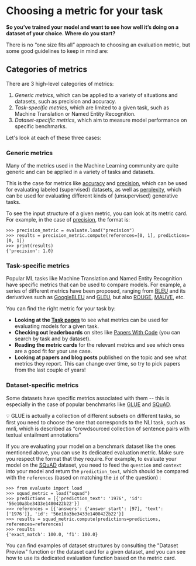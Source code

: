 # Choosing a metric for your task

**So you’ve trained your model and want to see how well it’s doing on a dataset of your choice. Where do you start?**

There is no “one size fits all” approach to choosing an evaluation metric, but some good guidelines to keep in mind are:

## Categories of metrics

There are 3 high-level categories of metrics:

1. *Generic metrics*, which can be applied to a variety of situations and datasets, such as precision and accuracy.
2. *Task-specific metrics*, which are limited to a given task, such as Machine Translation or Named Entity Recognition.
3. *Dataset-specific metrics*, which aim to measure model performance on specific benchmarks.

Let's look at each of these three cases:

### Generic metrics

Many of the metrics used in the Machine Learning community are quite generic and can be applied in a variety of tasks and datasets.

This is the case for metrics like [accuracy](https://huggingface.co/metrics/accuracy) and [precision](https://huggingface.co/metrics/precision), which can be used for evaluating labeled (supervised) datasets, as well as [perplexity](https://huggingface.co/metrics/perplexity), which can be used for evaluating different kinds of (unsupervised) generative tasks.

To see the input structure of a given metric, you can look at its metric card. For example, in the case of [precision](https://huggingface.co/metrics/precision), the format is:
```
>>> precision_metric = evaluate.load("precision")
>>> results = precision_metric.compute(references=[0, 1], predictions=[0, 1])
>>> print(results)
{'precision': 1.0}
```

### Task-specific metrics

Popular ML tasks like Machine Translation and Named Entity Recognition have specific metrics that can be used to compare models. For example, a series of different metrics have been proposed, ranging from [BLEU](https://huggingface.co/metrics/bleu) and its derivatives such as [GoogleBLEU](https://huggingface.co/metrics/google_bleu) and [GLEU](https://huggingface.co/metrics/gleu), but also [ROUGE](https://huggingface.co/metrics/rouge), [MAUVE](https://huggingface.co/metrics/mauve), etc.

You can find the right metric for your task by:

- **Looking at the [Task pages](https://huggingface.co/tasks)** to see what metrics can be used for evaluating models for a given task.
- **Checking out leaderboards** on sites like [Papers With Code](https://paperswithcode.com/) (you can search by task and by dataset).
- **Reading the metric cards** for the relevant metrics and see which ones are a good fit for your use case.
- **Looking at papers and blog posts** published on the topic and see what metrics they report. This can change over time, so try to pick papers from the last couple of years!

### Dataset-specific metrics

Some datasets have specific metrics associated with them -- this is especially in the case of popular benchmarks like [GLUE](https://huggingface.co/metrics/glue) and [SQuAD](https://huggingface.co/metrics/squad).

<aside>
💡
GLUE is actually a collection of different subsets on different tasks, so first you need to choose the one that corresponds to the NLI task, such as mnli, which is described as “crowdsourced collection of sentence pairs with textual entailment annotations”
</aside>

If you are evaluating your model on a benchmark dataset like the ones mentioned above, you can use its dedicated evaluation metric. Make sure you respect the format that they require. For example, to evaluate your model on the [SQuAD](https://huggingface.co/datasets/squad) dataset, you need to feed the `question` and `context` into your model and return the `prediction_text`, which should be compared with the `references` (based on matching the `id` of the question) :

```
>>> from evaluate import load
>>> squad_metric = load("squad")
>>> predictions = [{'prediction_text': '1976', 'id': '56e10a3be3433e1400422b22'}]
>>> references = [{'answers': {'answer_start': [97], 'text': ['1976']}, 'id': '56e10a3be3433e1400422b22'}]
>>> results = squad_metric.compute(predictions=predictions, references=references)
>>> results
{'exact_match': 100.0, 'f1': 100.0}
```

You can find examples of dataset structures by consulting the "Dataset Preview" function or the dataset card for a given dataset, and you can see how to use its dedicated evaluation function based on the metric card.
